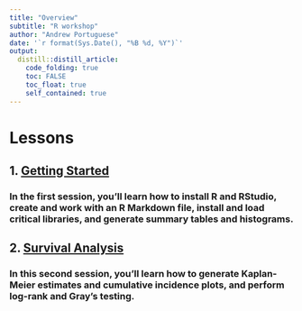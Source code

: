 ```yaml
---
title: "Overview"
subtitle: "R workshop"
author: "Andrew Portuguese"
date: '`r format(Sys.Date(), "%B %d, %Y")`'
output:
  distill::distill_article:
    code_folding: true
    toc: FALSE
    toc_float: true
    self_contained: true
---
```

# Lessons

## 1. <a href="https://aportugu.github.io/Rworkshop/Getting-Started.html">Getting Started</a>

### In the first session, you'll learn how to install R and RStudio, create and work with an R Markdown file, install and load critical libraries, and generate summary tables and histograms. 

## 2. <a href="https://aportugu.github.io/Rworkshop/Survival-Analysis.html">Survival Analysis</a>

### In this second session, you'll learn how to generate Kaplan-Meier estimates and cumulative incidence plots, and perform log-rank and Gray's testing.